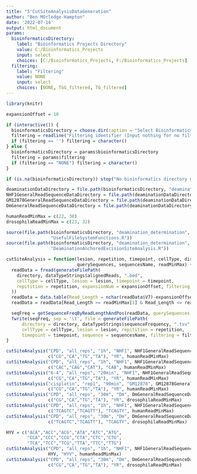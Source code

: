```yaml
---
title: "5'CutSiteAnalysisDataGeneration"
author: "Ben MOrledge-Hampton"
date: '2022-07-14'
output: html_document
params:
  bioinformaticsDirectory:
    label: "Bioinformatics Projects Directory"
    value: C:/Bioinformatics_Projects
    input: select
    choices: [C:/Bioinformatics_Projects, F:/Bioinformatics_Projects]
  filtering:
    label: "Filtering"
    value: NONE
    input: select
    choices: [NONE, TGG_filtered, TG_filtered]
---
```



```r
library(knitr)

expansionOffset = 10

if (interactive()) {
  bioinformaticsDirectory = choose.dir(caption = "Select Bioinformatics_Projects Directory")
  filtering = readline("Filtering identifier (Input nothing for no filtering):")
  if (filtering == '') filtering = character()
} else {
  bioinformaticsDirectory = params$bioinformaticsDirectory
  filtering = params$filtering
  if (filtering == "NONE") filtering = character()
}

if (is.na(bioinformaticsDirectory)) stop("No bioinformatics directory given.")

deaminationDataDirectory = file.path(bioinformaticsDirectory, "deamination_determination", "data")
NHF1GeneralReadSequenceDataDirectory = file.path(deaminationDataDirectory, "NHF1", "general_read_sequences")
GM12878GeneralReadSequenceDataDirectory = file.path(deaminationDataDirectory, "GM12878", "general_read_sequences")
DmGeneralReadSequenceDataDirectory = file.path(deaminationDataDirectory, "Dm", "general_read_sequences")

humanReadMinMax = c(22, 30)
drosophilaReadMinMax = c(23, 32)
```


```r
source(file.path(bioinformaticsDirectory, "deamination_determination", 'R',
                 "UsefulFileSystemFunctions.R"))
source(file.path(bioinformaticsDirectory, "deamination_determination", 'R',
                 "DeaminationAnchoredExcisionSiteAnalysis.R"))
```


```r
cutSiteAnalysis = function(lesion, repetition, timepoint, cellType, directory,
                           querySequences, sequencesName, readMinMax) {
  readData = fread(generateFilePath(
    directory, dataTypeStrings$alignedReads, ".bed",
    cellType = cellType, lesion = lesion, timepoint = timepoint,
    repitition = repetition, expansionNum = expansionOffset, filtering = filtering
  ))
  readData = data.table(Read_Length = nchar(readData$V7)-expansionOffset*2, Read_Sequence = readData$V7)
  readData = readData[Read_Length >= readMinMax[1] & Read_Length <= readMinMax[2]]

  seqFreq = getSequenceFreqByReadLengthAndPos(readData, querySequences = querySequences)
  fwrite(seqFreq, sep = '\t', file = generateFilePath(
      directory = directory, dataTypeStrings$sequenceFrequency, ".tsv",
      cellType = cellType, lesion = lesion, repitition = repetition,
      timepoint = timepoint, sequence = sequencesName, filtering = filtering))
}
```


```r
cutSiteAnalysis("CPD", "all_reps", "1h", "NHF1", NHF1GeneralReadSequenceDataDirectory,
                c("CG","CA","TG","TA"), "YR", humanReadMinMax)
cutSiteAnalysis("CPD", "all_reps", "1h", "NHF1", NHF1GeneralReadSequenceDataDirectory,
                c("CAC","CAG","CAT"), "CAB", humanReadMinMax)
cutSiteAnalysis("6-4", "all_reps", "20min", "NHF1", NHF1GeneralReadSequenceDataDirectory,
                c("CG","CA","TG","TA"), "YR", humanReadMinMax)
cutSiteAnalysis("cisplatin", "rep1", "90min", "GM12878", GM12878GeneralReadSequenceDataDirectory,
                c("CG","CA","TG","TA"), "YR", humanReadMinMax)
cutSiteAnalysis("CPD", "all_reps", "30m", "Dm", DmGeneralReadSequenceDataDirectory,
                c("CG","CA","TG","TA"), "YR", drosophilaReadMinMax)
cutSiteAnalysis("CPD", "all_reps", "1h", "NHF1", NHF1GeneralReadSequenceDataDirectory,
                c("TCAGTC","TCAGTT"), "TCAGTY", humanReadMinMax)
cutSiteAnalysis("CPD", "all_reps", "30m", "Dm", DmGeneralReadSequenceDataDirectory,
                c("TCAGTC","TCAGTT"), "TCAGTY", drosophilaReadMinMax)
```


```r
HYV = c("ACA","ACC","ACG","ATA","ATC","ATG",
        "CCA","CCC","CCG","CTA","CTC","CTG",
        "TCA","TCC","TCG","TTA","TTC","TTG")
cutSiteAnalysis("CPD", "all_reps", "1h", "NHF1", NHF1GeneralReadSequenceDataDirectory,
                HYV, "HYV", humanReadMinMax)
cutSiteAnalysis("CPD", "all_reps", "30m", "Dm", DmGeneralReadSequenceDataDirectory,
                c("CG","CA","TG","TA"), "YR", drosophilaReadMinMax)

```

